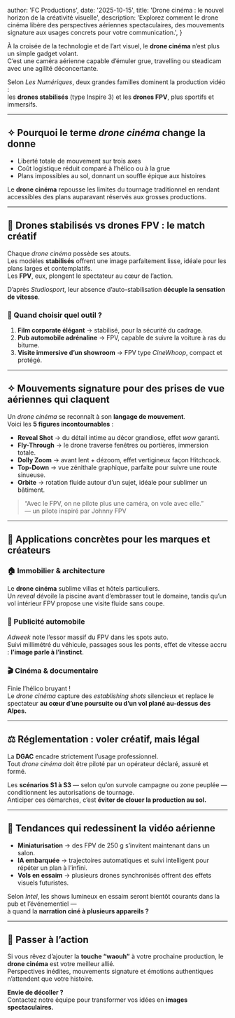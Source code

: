 
  author: 'FC Productions',
  date: '2025-10-15',
  title: 'Drone cinéma : le nouvel horizon de la créativité visuelle',
  description:
    'Explorez comment le drone cinéma libère des perspectives aériennes spectaculaires, des mouvements signature aux usages concrets pour votre communication.',
}


À la croisée de la technologie et de l’art visuel, le **drone cinéma** n’est plus un simple gadget volant.  
C’est une caméra aérienne capable d’émuler grue, travelling ou steadicam avec une agilité déconcertante.

Selon _Les Numériques_, deux grandes familles dominent la production vidéo :  
les **drones stabilisés** (type Inspire 3) et les **drones FPV**, plus sportifs et immersifs.

---

## ✧ Pourquoi le terme _drone cinéma_ change la donne

- Liberté totale de mouvement sur trois axes
- Coût logistique réduit comparé à l’hélico ou à la grue
- Plans impossibles au sol, donnant un souffle épique aux histoires

Le **drone cinéma** repousse les limites du tournage traditionnel en rendant accessibles des plans auparavant réservés aux grosses productions.

---

## 🔰 Drones stabilisés vs drones FPV : le match créatif

Chaque _drone cinéma_ possède ses atouts.  
Les modèles **stabilisés** offrent une image parfaitement lisse, idéale pour les plans larges et contemplatifs.  
Les **FPV**, eux, plongent le spectateur au cœur de l’action.

D’après _Studiosport_, leur absence d’auto-stabilisation **décuple la sensation de vitesse**.

### 🎥 Quand choisir quel outil ?

1. **Film corporate élégant** → stabilisé, pour la sécurité du cadrage.
2. **Pub automobile adrénaline** → FPV, capable de suivre la voiture à ras du bitume.
3. **Visite immersive d’un showroom** → FPV type _CineWhoop_, compact et protégé.

---

## ✧ Mouvements signature pour des prises de vue aériennes qui claquent

Un _drone cinéma_ se reconnaît à son **langage de mouvement**.  
Voici les **5 figures incontournables** :

- **Reveal Shot** → du détail intime au décor grandiose, effet _wow_ garanti.
- **Fly-Through** → le drone traverse fenêtres ou portières, immersion totale.
- **Dolly Zoom** → avant lent + dézoom, effet vertigineux façon Hitchcock.
- **Top-Down** → vue zénithale graphique, parfaite pour suivre une route sinueuse.
- **Orbite** → rotation fluide autour d’un sujet, idéale pour sublimer un bâtiment.

> “Avec le FPV, on ne pilote plus une caméra, on vole avec elle.”  
> — un pilote inspiré par Johnny FPV

---

## 🏢 Applications concrètes pour les marques et créateurs

### 🏠 Immobilier & architecture

Le **drone cinéma** sublime villas et hôtels particuliers.  
Un _reveal_ dévoile la piscine avant d’embrasser tout le domaine, tandis qu’un vol intérieur FPV propose une visite fluide sans coupe.

### 🚗 Publicité automobile

_Adweek_ note l’essor massif du FPV dans les spots auto.  
Suivi millimétré du véhicule, passages sous les ponts, effet de vitesse accru : **l’image parle à l’instinct**.

### 🎬 Cinéma & documentaire

Finie l’hélico bruyant !  
Le _drone cinéma_ capture des _establishing shots_ silencieux et replace le spectateur **au cœur d’une poursuite ou d’un vol plané au-dessus des Alpes.**

---

## ⚖️ Réglementation : voler créatif, mais légal

La **DGAC** encadre strictement l’usage professionnel.  
Tout _drone cinéma_ doit être piloté par un opérateur déclaré, assuré et formé.

Les **scénarios S1 à S3** — selon qu’on survole campagne ou zone peuplée — conditionnent les autorisations de tournage.  
Anticiper ces démarches, c’est **éviter de clouer la production au sol.**

---

## 🔭 Tendances qui redessinent la vidéo aérienne

- **Miniaturisation** → des FPV de 250 g s’invitent maintenant dans un salon.
- **IA embarquée** → trajectoires automatiques et suivi intelligent pour répéter un plan à l’infini.
- **Vols en essaim** → plusieurs drones synchronisés offrent des effets visuels futuristes.

Selon _Intel_, les shows lumineux en essaim seront bientôt courants dans la pub et l’événementiel —  
à quand la **narration ciné à plusieurs appareils ?**

---

## 🚀 Passer à l’action

Si vous rêvez d’ajouter la **touche “waouh”** à votre prochaine production, le **drone cinéma** est votre meilleur allié.  
Perspectives inédites, mouvements signature et émotions authentiques n’attendent que votre histoire.

**Envie de décoller ?**  
Contactez notre équipe pour transformer vos idées en **images spectaculaires.**

